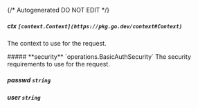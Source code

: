 {/* Autogenerated DO NOT EDIT  */}

##### **ctx** `[context.Context](https://pkg.go.dev/context#Context)`
The context to use for the request.

<Collapsible>
    ##### **security** `operations.BasicAuthSecurity`
    The security requirements to use for the request.
    <Collapsible.Break/>
    <BasicAuthSecurity/>
</Collapsible>

##### **passwd** `string`

##### **user** `string`

